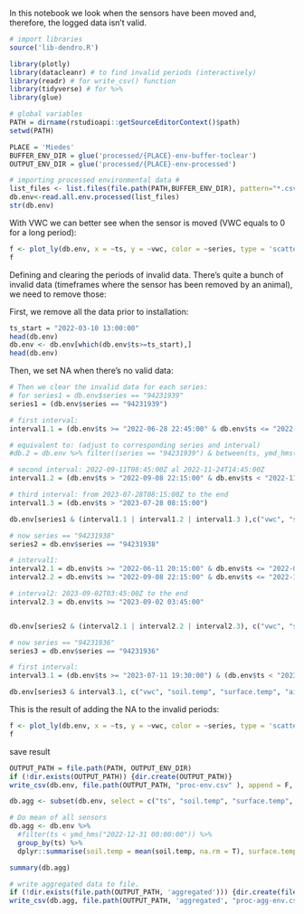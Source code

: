 In this notebook we look when the sensors have been moved and, therefore, the logged data isn't valid.

```r
# import libraries
source('lib-dendro.R')

library(plotly)
library(datacleanr) # to find invalid periods (interactively)
library(readr) # for write_csv() function
library(tidyverse) # for %>%
library(glue)

# global variables
PATH = dirname(rstudioapi::getSourceEditorContext()$path)
setwd(PATH)

PLACE = 'Miedes'
BUFFER_ENV_DIR = glue('processed/{PLACE}-env-buffer-toclear')
OUTPUT_ENV_DIR = glue('processed/{PLACE}-env-processed')
```


```r
# importing processed environmental data #
list_files <- list.files(file.path(PATH,BUFFER_ENV_DIR), pattern="*.csv$", full.names=TRUE)
db.env<-read.all.env.processed(list_files)
str(db.env)
```

With VWC we can better see when the sensor is moved (VWC equals to 0 for a long period):
```r
f <- plot_ly(db.env, x = ~ts, y = ~vwc, color = ~series, type = 'scatter', mode = 'lines')
f
```

Defining and clearing the periods of invalid data. There's quite a bunch of invalid data (timeframes where the sensor has been removed by an animal), we need to remove those:

First, we remove all the data prior to installation:
```r
ts_start = "2022-03-10 13:00:00"
head(db.env)
db.env <- db.env[which(db.env$ts>=ts_start),]
head(db.env)
```

Then, we set NA when there's no valid data:
```r
# Then we clear the invalid data for each series:
# for series1 = db.env$series == "94231939"
series1 = (db.env$series == "94231939")

# first interval:
interval1.1 = (db.env$ts >= "2022-06-28 22:45:00" & db.env$ts <= "2022-08-19 10:45:00")

# equivalent to: (adjust to corresponding series and interval)
#db.2 = db.env %>% filter((series == "94231939") & between(ts, ymd_hms("2022-05-14 21:00:00", tz = "Europe/Madrid"), ymd_hms("2022-05-19 11:45:00", tz = "Europe/Madrid") ))

# second interval: 2022-09-11T08:45:00Z al 2022-11-24T14:45:00Z
interval1.2 = (db.env$ts > "2022-09-08 22:15:00" & db.env$ts < "2022-11-18 10:15:00" )

# third interval: from 2023-07-28T08:15:00Z to the end
interval1.3 = (db.env$ts > "2023-07-28 08:15:00")

db.env[series1 & (interval1.1 | interval1.2 | interval1.3 ),c("vwc", "soil.temp", "surface.temp", "air.temp")] <- NA

# now series == "94231938"
series2 = db.env$series == "94231938"

# interval1: 
interval2.1 = db.env$ts >= "2022-06-11 20:15:00" & db.env$ts <= "2022-08-19 10:45:00"
interval2.2 = db.env$ts >= "2022-09-08 22:15:00" & db.env$ts <= "2022-11-24 11:30:00"

# interval2: 2023-09-02T03:45:00Z to the end
interval2.3 = db.env$ts >= "2023-09-02 03:45:00"


db.env[series2 & (interval2.1 | interval2.2 | interval2.3), c("vwc", "soil.temp", "surface.temp", "air.temp")]  <- NA

# now series == "94231936"
series3 = db.env$series == "94231936" 

# first interval: 
interval3.1 = (db.env$ts >= "2023-07-11 19:30:00") & (db.env$ts < "2023-09-02 20:45:00")

db.env[series3 & interval3.1, c("vwc", "soil.temp", "surface.temp", "air.temp")]  <- NA
```


This is the result of adding the NA to the invalid periods:
```r
f <- plot_ly(db.env, x = ~ts, y = ~vwc, color = ~series, type = 'scatter', mode = 'lines')
f
```

save result
```r
OUTPUT_PATH = file.path(PATH, OUTPUT_ENV_DIR)
if (!dir.exists(OUTPUT_PATH)) {dir.create(OUTPUT_PATH)}
write_csv(db.env, file.path(OUTPUT_PATH, "proc-env.csv" ), append = F, col_names = T)

db.agg <- subset(db.env, select = c("ts", "soil.temp", "surface.temp", "air.temp", "vwc") )

# Do mean of all sensors
db.agg <- db.env %>%
  #filter(ts < ymd_hms("2022-12-31 00:00:00")) %>%
  group_by(ts) %>%
  dplyr::summarise(soil.temp = mean(soil.temp, na.rm = T), surface.temp = mean(surface.temp, na.rm = T), air.temp = mean(air.temp, na.rm = T), vwc = mean(vwc, na.rm = T))

summary(db.agg)

# write aggregated data to file.
if (!dir.exists(file.path(OUTPUT_PATH, 'aggregated'))) {dir.create(file.path(OUTPUT_PATH, 'aggregated'))}
write_csv(db.agg, file.path(OUTPUT_PATH, 'aggregated', "proc-agg-env.csv"), append = F, col_names = T)
```
